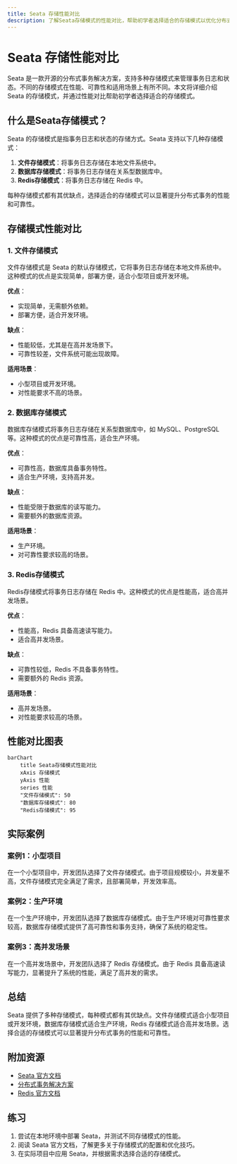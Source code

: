 ```yaml
---
title: Seata 存储性能对比
description: 了解Seata存储模式的性能对比，帮助初学者选择适合的存储模式以优化分布式事务性能。
---
```


# Seata 存储性能对比

Seata 是一款开源的分布式事务解决方案，支持多种存储模式来管理事务日志和状态。不同的存储模式在性能、可靠性和适用场景上有所不同。本文将详细介绍 Seata 的存储模式，并通过性能对比帮助初学者选择适合的存储模式。

## 什么是Seata存储模式？

Seata 的存储模式是指事务日志和状态的存储方式。Seata 支持以下几种存储模式：

1. **文件存储模式**：将事务日志存储在本地文件系统中。
2. **数据库存储模式**：将事务日志存储在关系型数据库中。
3. **Redis存储模式**：将事务日志存储在 Redis 中。

每种存储模式都有其优缺点，选择适合的存储模式可以显著提升分布式事务的性能和可靠性。

## 存储模式性能对比

### 1. 文件存储模式

文件存储模式是 Seata 的默认存储模式，它将事务日志存储在本地文件系统中。这种模式的优点是实现简单，部署方便，适合小型项目或开发环境。

**优点**：
- 实现简单，无需额外依赖。
- 部署方便，适合开发环境。

**缺点**：
- 性能较低，尤其是在高并发场景下。
- 可靠性较差，文件系统可能出现故障。

**适用场景**：
- 小型项目或开发环境。
- 对性能要求不高的场景。

### 2. 数据库存储模式

数据库存储模式将事务日志存储在关系型数据库中，如 MySQL、PostgreSQL 等。这种模式的优点是可靠性高，适合生产环境。

**优点**：
- 可靠性高，数据库具备事务特性。
- 适合生产环境，支持高并发。

**缺点**：
- 性能受限于数据库的读写能力。
- 需要额外的数据库资源。

**适用场景**：
- 生产环境。
- 对可靠性要求较高的场景。

### 3. Redis存储模式

Redis存储模式将事务日志存储在 Redis 中。这种模式的优点是性能高，适合高并发场景。

**优点**：
- 性能高，Redis 具备高速读写能力。
- 适合高并发场景。

**缺点**：
- 可靠性较低，Redis 不具备事务特性。
- 需要额外的 Redis 资源。

**适用场景**：
- 高并发场景。
- 对性能要求较高的场景。

## 性能对比图表

```mermaid
barChart
    title Seata存储模式性能对比
    xAxis 存储模式
    yAxis 性能
    series 性能
    "文件存储模式": 50
    "数据库存储模式": 80
    "Redis存储模式": 95
```

## 实际案例

### 案例1：小型项目

在一个小型项目中，开发团队选择了文件存储模式。由于项目规模较小，并发量不高，文件存储模式完全满足了需求，且部署简单，开发效率高。

### 案例2：生产环境

在一个生产环境中，开发团队选择了数据库存储模式。由于生产环境对可靠性要求较高，数据库存储模式提供了高可靠性和事务支持，确保了系统的稳定性。

### 案例3：高并发场景

在一个高并发场景中，开发团队选择了 Redis 存储模式。由于 Redis 具备高速读写能力，显著提升了系统的性能，满足了高并发的需求。

## 总结

Seata 提供了多种存储模式，每种模式都有其优缺点。文件存储模式适合小型项目或开发环境，数据库存储模式适合生产环境，Redis 存储模式适合高并发场景。选择合适的存储模式可以显著提升分布式事务的性能和可靠性。

## 附加资源

- [Seata 官方文档](https://seata.io/zh-cn/docs/)
- [分布式事务解决方案](https://en.wikipedia.org/wiki/Distributed_transaction)
- [Redis 官方文档](https://redis.io/documentation)

## 练习

1. 尝试在本地环境中部署 Seata，并测试不同存储模式的性能。
2. 阅读 Seata 官方文档，了解更多关于存储模式的配置和优化技巧。
3. 在实际项目中应用 Seata，并根据需求选择合适的存储模式。